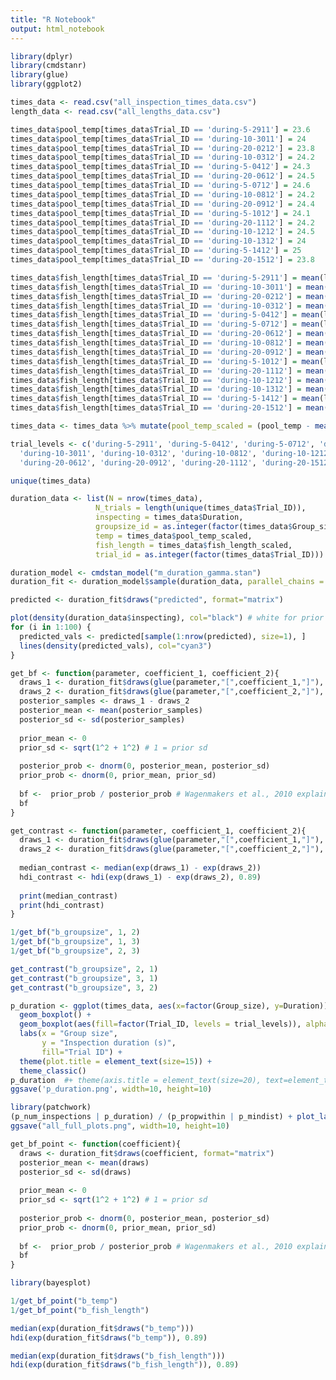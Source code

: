 ```yaml
---
title: "R Notebook"
output: html_notebook
---
```


```r
library(dplyr)
library(cmdstanr)
library(glue)
library(ggplot2)
```


```r
times_data <- read.csv("all_inspection_times_data.csv")
length_data <- read.csv("all_lengths_data.csv")

times_data$pool_temp[times_data$Trial_ID == 'during-5-2911'] = 23.6
times_data$pool_temp[times_data$Trial_ID == 'during-10-3011'] = 24
times_data$pool_temp[times_data$Trial_ID == 'during-20-0212'] = 23.8
times_data$pool_temp[times_data$Trial_ID == 'during-10-0312'] = 24.2
times_data$pool_temp[times_data$Trial_ID == 'during-5-0412'] = 24.3
times_data$pool_temp[times_data$Trial_ID == 'during-20-0612'] = 24.5
times_data$pool_temp[times_data$Trial_ID == 'during-5-0712'] = 24.6
times_data$pool_temp[times_data$Trial_ID == 'during-10-0812'] = 24.2
times_data$pool_temp[times_data$Trial_ID == 'during-20-0912'] = 24.4
times_data$pool_temp[times_data$Trial_ID == 'during-5-1012'] = 24.1
times_data$pool_temp[times_data$Trial_ID == 'during-20-1112'] = 24.2
times_data$pool_temp[times_data$Trial_ID == 'during-10-1212'] = 24.5
times_data$pool_temp[times_data$Trial_ID == 'during-10-1312'] = 24
times_data$pool_temp[times_data$Trial_ID == 'during-5-1412'] = 25
times_data$pool_temp[times_data$Trial_ID == 'during-20-1512'] = 23.8

times_data$fish_length[times_data$Trial_ID == 'during-5-2911'] = mean(length_data$Length[length_data$Date == '2911'])
times_data$fish_length[times_data$Trial_ID == 'during-10-3011'] = mean(length_data$Length[length_data$Date == '3011'])
times_data$fish_length[times_data$Trial_ID == 'during-20-0212'] = mean(length_data$Length[length_data$Date == '212'])
times_data$fish_length[times_data$Trial_ID == 'during-10-0312'] = mean(length_data$Length[length_data$Date == '312'])
times_data$fish_length[times_data$Trial_ID == 'during-5-0412'] = mean(length_data$Length[length_data$Date == '412'])
times_data$fish_length[times_data$Trial_ID == 'during-5-0712'] = mean(length_data$Length[length_data$Date == '712'])
times_data$fish_length[times_data$Trial_ID == 'during-20-0612'] = mean(length_data$Length[length_data$Date == '612'])
times_data$fish_length[times_data$Trial_ID == 'during-10-0812'] = mean(length_data$Length[length_data$Date == '812'])
times_data$fish_length[times_data$Trial_ID == 'during-20-0912'] = mean(length_data$Length[length_data$Date == '912'])
times_data$fish_length[times_data$Trial_ID == 'during-5-1012'] = mean(length_data$Length[length_data$Date == '1012'])
times_data$fish_length[times_data$Trial_ID == 'during-20-1112'] = mean(length_data$Length[length_data$Date == '1112'])
times_data$fish_length[times_data$Trial_ID == 'during-10-1212'] = mean(length_data$Length[length_data$Date == '1212'])
times_data$fish_length[times_data$Trial_ID == 'during-10-1312'] = mean(length_data$Length[length_data$Date == '1312'])
times_data$fish_length[times_data$Trial_ID == 'during-5-1412'] = mean(length_data$Length[length_data$Date == '1412'])
times_data$fish_length[times_data$Trial_ID == 'during-20-1512'] = mean(length_data$Length[length_data$Date == '1512'])

times_data <- times_data %>% mutate(pool_temp_scaled = (pool_temp - mean(pool_temp))/sd(pool_temp), fish_length_scaled = (fish_length - mean(fish_length))/sd(fish_length))

trial_levels <- c('during-5-2911', 'during-5-0412', 'during-5-0712', 'during-5-1012', 'during-5-1412',
  'during-10-3011', 'during-10-0312', 'during-10-0812', 'during-10-1212', 'during-10-1312','during-20-0212',
  'during-20-0612', 'during-20-0912', 'during-20-1112', 'during-20-1512')

unique(times_data)

```



```r
duration_data <- list(N = nrow(times_data),
                   N_trials = length(unique(times_data$Trial_ID)),
                   inspecting = times_data$Duration,
                   groupsize_id = as.integer(factor(times_data$Group_size, levels = c("5", "10", "20"))),
                   temp = times_data$pool_temp_scaled,
                   fish_length = times_data$fish_length_scaled,
                   trial_id = as.integer(factor(times_data$Trial_ID)))

duration_model <- cmdstan_model("m_duration_gamma.stan")
duration_fit <- duration_model$sample(duration_data, parallel_chains = 4)

```

```r
predicted <- duration_fit$draws("predicted", format="matrix")

plot(density(duration_data$inspecting), col="black") # white for prior checks!
for (i in 1:100) {
  predicted_vals <- predicted[sample(1:nrow(predicted), size=1), ]
  lines(density(predicted_vals), col="cyan3")
}

```

```r
get_bf <- function(parameter, coefficient_1, coefficient_2){
  draws_1 <- duration_fit$draws(glue(parameter,"[",coefficient_1,"]"), format="matrix")
  draws_2 <- duration_fit$draws(glue(parameter,"[",coefficient_2,"]"), format="matrix")
  posterior_samples <- draws_1 - draws_2
  posterior_mean <- mean(posterior_samples)
  posterior_sd <- sd(posterior_samples)
  
  prior_mean <- 0
  prior_sd <- sqrt(1^2 + 1^2) # 1 = prior sd
  
  posterior_prob <- dnorm(0, posterior_mean, posterior_sd)
  prior_prob <- dnorm(0, prior_mean, prior_sd)
  
  bf <-  prior_prob / posterior_prob # Wagenmakers et al., 2010 explains how this works -- prior / posterior give prob of posterior.
  bf
}

get_contrast <- function(parameter, coefficient_1, coefficient_2){
  draws_1 <- duration_fit$draws(glue(parameter,"[",coefficient_1,"]"), format="matrix")
  draws_2 <- duration_fit$draws(glue(parameter,"[",coefficient_2,"]"), format="matrix")
  
  median_contrast <- median(exp(draws_1) - exp(draws_2))
  hdi_contrast <- hdi(exp(draws_1) - exp(draws_2), 0.89)
  
  print(median_contrast)
  print(hdi_contrast)
}
```

```r
1/get_bf("b_groupsize", 1, 2)
1/get_bf("b_groupsize", 1, 3)
1/get_bf("b_groupsize", 2, 3)

get_contrast("b_groupsize", 2, 1)
get_contrast("b_groupsize", 3, 1)
get_contrast("b_groupsize", 3, 2)
```


```r
p_duration <- ggplot(times_data, aes(x=factor(Group_size), y=Duration)) + 
  geom_boxplot() +
  geom_boxplot(aes(fill=factor(Trial_ID, levels = trial_levels)), alpha=0.5) +
  labs(x = "Group size",
       y = "Inspection duration (s)",
       fill="Trial ID") + 
  theme(plot.title = element_text(size=15)) +
  theme_classic()
p_duration  #+ theme(axis.title = element_text(size=20), text=element_text(size=15))
ggsave('p_duration.png', width=10, height=10)

```

```r
library(patchwork)
(p_num_inspections | p_duration) / (p_propwithin | p_mindist) + plot_layout(guides="collect")
ggsave("all_full_plots.png", width=10, height=10)
```

```r
get_bf_point <- function(coefficient){
  draws <- duration_fit$draws(coefficient, format="matrix")
  posterior_mean <- mean(draws)
  posterior_sd <- sd(draws)
  
  prior_mean <- 0
  prior_sd <- sqrt(1^2 + 1^2) # 1 = prior sd
  
  posterior_prob <- dnorm(0, posterior_mean, posterior_sd)
  prior_prob <- dnorm(0, prior_mean, prior_sd)
  
  bf <-  prior_prob / posterior_prob # Wagenmakers et al., 2010 explains how this works -- prior / posterior give prob of posterior.
  bf
}
```


```r
library(bayesplot)

1/get_bf_point("b_temp")
1/get_bf_point("b_fish_length")

median(exp(duration_fit$draws("b_temp")))
hdi(exp(duration_fit$draws("b_temp")), 0.89)

median(exp(duration_fit$draws("b_fish_length")))
hdi(exp(duration_fit$draws("b_fish_length")), 0.89)


```


